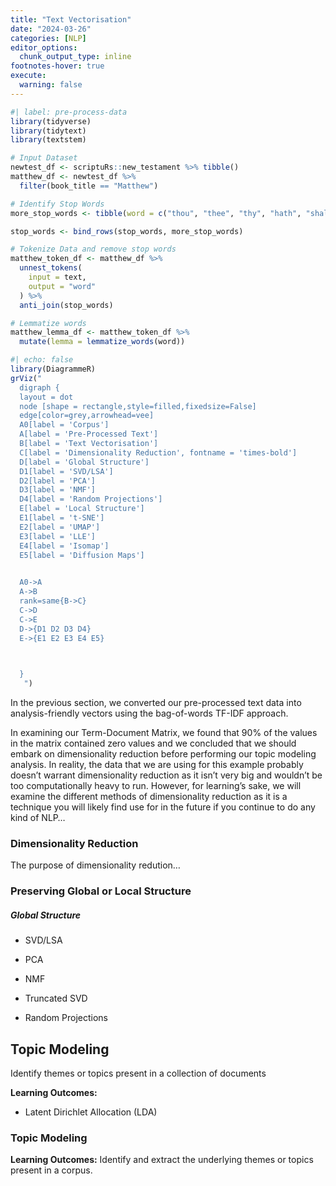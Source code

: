 ```yaml
---
title: "Text Vectorisation"
date: "2024-03-26"
categories: [NLP]
editor_options: 
  chunk_output_type: inline
footnotes-hover: true
execute: 
  warning: false
---
```


```r
#| label: pre-process-data
library(tidyverse)
library(tidytext)
library(textstem)

# Input Dataset
newtest_df <- scriptuRs::new_testament %>% tibble()
matthew_df <- newtest_df %>% 
  filter(book_title == "Matthew")

# Identify Stop Words
more_stop_words <- tibble(word = c("thou", "thee", "thy", "hath", "shalt", "woe", "ye"), lexicon = "Az")

stop_words <- bind_rows(stop_words, more_stop_words)

# Tokenize Data and remove stop words
matthew_token_df <- matthew_df %>% 
  unnest_tokens(
    input = text,
    output = "word"
  ) %>% 
  anti_join(stop_words)

# Lemmatize words
matthew_lemma_df <- matthew_token_df %>% 
  mutate(lemma = lemmatize_words(word))
```

```r
#| echo: false
library(DiagrammeR)
grViz("
  digraph {
  layout = dot
  node [shape = rectangle,style=filled,fixedsize=False]
  edge[color=grey,arrowhead=vee]
  A0[label = 'Corpus']
  A[label = 'Pre-Processed Text']
  B[label = 'Text Vectorisation']
  C[label = 'Dimensionality Reduction', fontname = 'times-bold']
  D[label = 'Global Structure']
  D1[label = 'SVD/LSA']
  D2[label = 'PCA']
  D3[label = 'NMF']
  D4[label = 'Random Projections']
  E[label = 'Local Structure']
  E1[label = 't-SNE']
  E2[label = 'UMAP']
  E3[label = 'LLE']
  E4[label = 'Isomap']
  E5[label = 'Diffusion Maps']
  

  A0->A
  A->B
  rank=same{B->C} 
  C->D
  C->E
  D->{D1 D2 D3 D4}
  E->{E1 E2 E3 E4 E5}
  


  }
   ")
```

In the previous section, we converted our pre-processed text data into analysis-friendly vectors using the bag-of-words TF-IDF approach.

In examining our Term-Document Matrix, we found that 90% of the values in the matrix contained zero values and we concluded that we should embark on dimensionality reduction before performing our topic modeling analysis. In reality, the data that we are using for this example probably doesn't warrant dimensionality reduction as it isn't very big and wouldn't be too computationally heavy to run. However, for learning's sake, we will examine the different methods of dimensionality reduction as it is a technique you will likely find use for in the future if you continue to do any kind of NLP...

### Dimensionality Reduction

The purpose of dimensionality redution...

### Preserving Global or Local Structure

##### Global Structure

-   SVD/LSA

-   PCA

-   NMF

-   Truncated SVD

-   Random Projections

## Topic Modeling

Identify themes or topics present in a collection of documents

**Learning Outcomes:**

-   Latent Dirichlet Allocation (LDA)

### Topic Modeling

**Learning Outcomes:** Identify and extract the underlying themes or topics present in a corpus.
